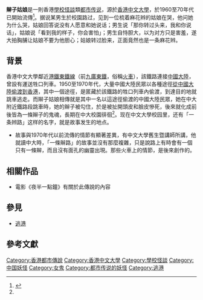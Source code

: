 '''辮子姑娘'''是一則香港[[學校怪談|學校怪談]]類[[都市傳說|都市传说]]，源於[[香港中文大學|香港中文大學]]，於1960至70年代已開始流傳<ref name=sun01>{{Cite web |url=http://the-sun.on.cc/channels/adult/20051102/20051101225915_0000.html |title=中大校園猛鬼出籠 |work=太陽報 |date=2005-11-02}}</ref>。据说某男生於校園路过，见到一位梳着麻花辫的姑娘在哭，他问她为什么哭，姑娘回答说没有人愿意和她说话；男生说「那你转过头来，我和你说话」，姑娘说「看到我的样子，你会害怕」；男生自恃胆大，以为对方只是害羞，遂大拍胸脯让姑娘不要为他胆心；姑娘转过脸来，正面竟然也是一条麻花辫。

==背景==
香港中文大學鄰近[[港鐵|港鐵]][[東鐵線|東鐵線]]（前[[九廣東鐵|九廣東鐵]]，俗稱[[火車|火車]]），該鐵路連接[[中國大陸|中國大陸]]，曾設有運送牲口列車。1950至1970年代，大量中國大陸民眾以各種途徑[[逃港|從中國大陸偷渡到香港]]，其中一個途徑，是匿藏於該鐵路的牲口列車內偷渡，到達目的地就跳車逃走。而辮子姑娘相傳就是其中一名以這途徑偷渡的中國大陸民眾，她在中大附近鐵路段跳車時，她的辮子被勾住，於是被扯開頭皮和臉皮慘死，後來就化成前後皆為一條辮子的鬼魂，長期在中大校園徘徊<ref name=sun01/>。现在中文大學校园里，还有「一条辫路」这样的名字，就是故事发生的地点。

*故事與1970年代以前流傳的情節有顯著差異，有中文大學舊生暨講師所講，他就讀中大時，「一條辮路」的故事並沒有那麼複雜，只是說路上有時會有一個只有一條辮，而且沒有面孔的幽靈出現。那些火車上的情節，是後來創作的。

==相關作品==
*電影《夜半一點鐘》有關於此傳說的內容

==參見==
*[[逃港|逃港]]

==參考文獻==
{{Reflist}}
{{传说生物}}

[[Category:香港都市傳說|Category:香港都市傳說]]
[[Category:香港中文大學|Category:香港中文大學]]
[[Category:學校怪談|Category:學校怪談]]
[[Category:中国妖怪|Category:中国妖怪]]
[[Category:女鬼|Category:女鬼]]
[[Category:都市传说的妖怪|Category:都市传说的妖怪]]
[[Category:逃港|Category:逃港]]